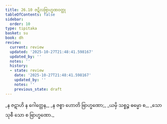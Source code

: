 ```yaml
---
title: 26.10 ဇဋိလဗြာဟ္မဏဝတ္ထု
tableOfContents: false
sidebar:
  order: 10
type: tipitaka
basket: su
book: dh
review:
  current: review
  updated: '2025-10-27T21:48:41.598167'
  updated_by: ''
  notes: ''
  history:
  - state: review
    date: '2025-10-27T21:48:41.598167'
    updated_by: ''
    notes: ''
    previous_state: draft
---
```



<ReviewStatus review={frontmatter.review} showDetails={true} />

<HypothesisAnnotation frontmatter={frontmatter} />

<DynamicBreadcrumb />

<Division number="393" book="dh" e="ch" v="18" p="69">

<Paragraph number="421" type="verses" book="dh">
_န ဇဋာဟိ န ဂေါတ္တေန,_  
_န ဇစ္စာ ဟောတိ ဗြာဟ္မဏော;_  
_ယမှိ သစ္စဉ္စ ဓမ္မော စ,_  
_သော သုစီ သော စ ဗြာဟ္မဏော._
</Paragraph>
</Division>